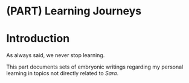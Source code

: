 # (PART) Learning Journeys {-}

# Introduction

As always said, we never stop learning.

This part documents sets of embryonic writings regarding my personal learning in
topics not directly related to *Sara*.

